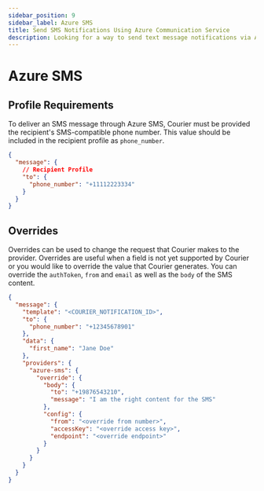 ```yaml
---
sidebar_position: 9
sidebar_label: Azure SMS
title: Send SMS Notifications Using Azure Communication Service
description: Looking for a way to send text message notifications via Azure? This step-by-step tutorial will show you how to integrate Azure Communication Service SMS API the easy way.
---
```


# Azure SMS

## Profile Requirements

To deliver an SMS message through Azure SMS, Courier must be provided the recipient's SMS-compatible phone number. This value should be included in the recipient profile as `phone_number`.

```json title=JSON
{
  "message": {
    // Recipient Profile
    "to": {
      "phone_number": "+11112223334"
    }
  }
}
```

## Overrides

Overrides can be used to change the request that Courier makes to the provider. Overrides are useful when a field is not yet supported by Courier or you would like to override the value that Courier generates. You can override the `authToken`, `from` and `email` as well as the `body` of the SMS content.

```json title=JSON
{
  "message": {
    "template": "<COURIER_NOTIFICATION_ID>",
    "to": {
      "phone_number": "+12345678901"
    },
    "data": {
      "first_name": "Jane Doe"
    },
    "providers": {
      "azure-sms": {
        "override": {
          "body": {
            "to": "+19876543210",
            "message": "I am the right content for the SMS"
          },
          "config": {
            "from": "<override from number>",
            "accessKey": "<override access key>",
            "endpoint": "<override endpoint>"
          }
        }
      }
    }
  }
}
```
